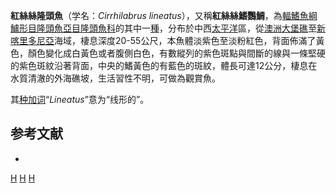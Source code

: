 {{Speciesbox
| status = LC
| status_system = IUCN3.1
| taxon = Cirrhilabrus lineatus
| authority = Randall & Lubbock, 1982
| synonyms = 
}}

'''紅絲絲隆頭魚'''（学名：''Cirrhilabrus lineatus''），又稱'''紅絲絲鰭鸚鯛'''，為[[輻鰭魚綱|輻鰭魚綱]][[鱸形目|鱸形目]][[隆頭魚亞目|隆頭魚亞目]][[隆頭魚科|隆頭魚科]]的其中一[[種|種]]，分布於中西[[太平洋|太平洋]]區，從[[澳洲|澳洲]][[大堡礁|大堡礁]]至[[新喀里多尼亞|新喀里多尼亞]]海域，棲息深度20-55公尺，本魚體淡紫色至淡粉紅色，背面佈滿了黃色，顏色變化成白黃色或者腹側白色，有數縱列的紫色斑點與間斷的線與一條堅硬的紫色斑紋沿著背面，中央的鰭黃色的有藍色的斑紋，體長可達12公分，棲息在水質清澈的外海礁坡，生活習性不明，可做為觀賞魚。

其[[种加词|种加词]]“''Lineatus''”意为“线形的”。

== 参考文献 ==
*{{FishBase_species|genus=Cirrhilabrus|species=lineatus|year=2013|month=7}}

{{Taxonbar|from=Q2409908}}

[[Category:觀賞魚|H]]
[[Category:絲隆頭魚屬|H]]
[[Category:1982年描述的魚類|H]]


{{鱸形目小作品}}